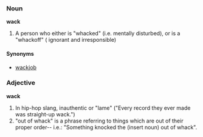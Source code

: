 ===Noun===
'''wack'''
# A person who either is "whacked" (i.e. mentally disturbed), or is a "whackoff" ( ignorant and irresponsible)

====Synonyms====
* [[wackjob]]

===Adjective===
'''wack'''
# In hip-hop slang, inauthentic or "lame" ("Every record they ever made was straight-up wack.")
# "out of whack" is a phrase referring to things which are out of their proper order-- i.e.: "Something knocked the (insert noun) out of whack".